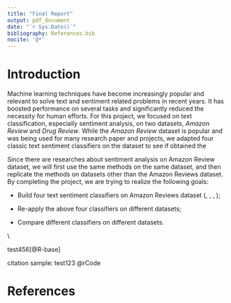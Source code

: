 ```yaml
---
title: "Final Report"
output: pdf_document
date: "`r Sys.Date()`"
bibliography: References.bib
nocite: '@*'
---
```


```{=tex}
\newpage 
\tableofcontents 
\newpage
```
# Introduction

Machine learning techniques have become increasingly popular and relevant to solve text and sentiment related problems in recent years. It has boosted performance on several tasks and significantly reduced the necessity for human efforts. For this project, we focused on text classification, especially sentiment analysis, on two datasets, *Amazon Review* and *Drug Review*. While the *Amazon Review* dataset is popular and was being used for many research paper and projects, we adapted four classic text sentiment classifiers
on the dataset to see if obtained the 

Since there are researches about sentiment analysis on Amazon Review dataset, we will first use the same methods on the same dataset, and then replicate the methods on datasets other than the Amazon Reviews dataset. By completing the project, we are trying to realize the following goals:

-   Build four text sentiment classifiers on Amazon Reviews dataset (\verb|BoW|, \verb|Word2Vec|, \verb|GloVe|, \verb|fastText|);

-   Re-apply the above four classifiers on different datasets;

-   Compare different classifiers on different datasets.

\\

test456[@R-base]

citation sample: test123 @rCode

# References

<!-- ```{r setup, include=FALSE} -->

<!-- knitr::opts_chunk$set(echo = TRUE) -->

<!-- ``` -->

<!-- ## R Markdown -->

<!-- This is an R Markdown document. Markdown is a simple formatting syntax for authoring HTML, PDF, and MS Word documents. For more details on using R Markdown see <http://rmarkdown.rstudio.com>. -->

<!-- When you click the **Knit** button a document will be generated that includes both content as well as the output of any embedded R code chunks within the document. You can embed an R code chunk like this: -->

<!-- ```{r cars} -->

<!-- summary(cars) -->

<!-- ``` -->

<!-- ## Including Plots -->

<!-- You can also embed plots, for example: -->

<!-- ```{r pressure, echo=FALSE} -->

<!-- plot(pressure) -->

<!-- ``` -->

<!-- Note that the `echo = FALSE` parameter was added to the code chunk to prevent printing of the R code that generated the plot. -->
